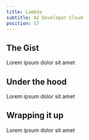 ```yaml
---
title: Lambda
subtitle: AI Developer Cloud
position: 17
---
```


## The Gist

Lorem ipsum dolor sit amet

## Under the hood

Lorem ipsum dolor sit amet

## Wrapping it up

Lorem ipsum dolor sit amet
